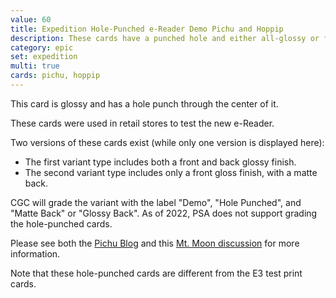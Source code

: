 ```yaml
---
value: 60
title: Expedition Hole-Punched e-Reader Demo Pichu and Hoppip
description: These cards have a punched hole and either all-glossy or front-glossy face.
category: epic
set: expedition
multi: true
cards: pichu, hoppip
---
```


This card is glossy and has a hole punch through the center of it.

These cards were used in retail stores to test the new e-Reader.

Two versions of these cards exist (while only one version is displayed here):
- The first variant type includes both a front and back glossy finish.
- The second variant type includes only a front gloss finish, with a matte back.

CGC will grade the variant with the label "Demo", "Hole Punched", and "Matte Back" or "Glossy Back". As of 2022, PSA does not support grading the hole-punched cards.

Please see both the [Pichu Blog](https://pichu.blog/english-expedition-base-set) and this [Mt. Moon discussion](https://mt-moon.proboards.com/thread/3098/any-information-on-cards) for more information.

Note that these hole-punched cards are different from the E3 test print cards.
